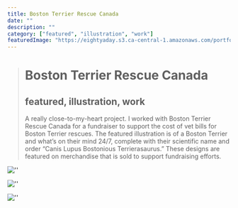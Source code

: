 ```yaml
---
title: Boston Terrier Rescue Canada
date: ""
description: ""
category: ["featured", "illustration", "work"]
featuredImage: "https://eightyaday.s3.ca-central-1.amazonaws.com/portfolio/boston-terrier-rescue-canada/boston-terrier-rescue-canada-preview.jpg"
---
```


> # Boston Terrier Rescue Canada
>
> ## featured, illustration, work
>
> A really close-to-my-heart project. I worked with Boston Terrier Rescue Canada for a fundraiser to support the cost of vet bills for Boston Terrier rescues. The featured illustration is of a Boston Terrier and what’s on their mind 24/7, complete with their scientific name and order “Canis Lupus Bostonious Terrierasaurus.” These designs are featured on merchandise that is sold to support fundraising efforts.

![''](https://eightyaday.s3.ca-central-1.amazonaws.com/portfolio/boston-terrier-rescue-canada/boston-terrier-rescue-canada-01.jpg)

![''](https://eightyaday.s3.ca-central-1.amazonaws.com/portfolio/boston-terrier-rescue-canada/boston-terrier-rescue-canada-02.jpg)

![''](https://eightyaday.s3.ca-central-1.amazonaws.com/portfolio/boston-terrier-rescue-canada/boston-terrier-rescue-canada-03.jpg)
